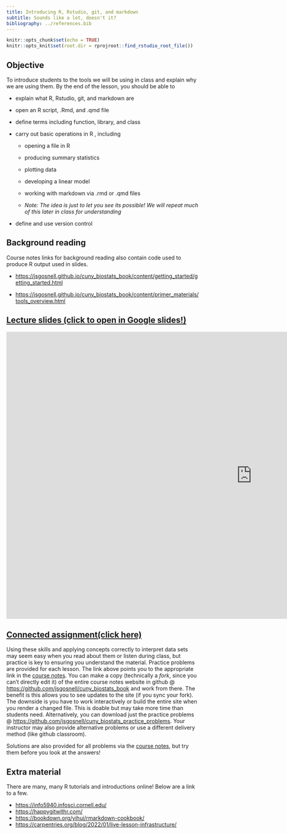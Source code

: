 ```yaml
---
title: Introducing R, Rstudio, git, and markdown
subtitle: Sounds like a lot, doesn't it?
bibliography: ../references.bib
---
```


<!-- COMMENT NOT SHOW IN ANY OUTPUT: Code chunk below sets overall defaults for .qmd file; these inlcude showing output by default and looking for files relative to .Rpoj file, not .qmd file, which makes putting filesin different folders easier  -->

```r
knitr::opts_chunk$set(echo = TRUE)
knitr::opts_knit$set(root.dir = rprojroot::find_rstudio_root_file())
```

## Objective

To introduce students to the tools we will be using in class and explain
why we are using them. By the end of the lesson, you should be able to

-   explain what R, Rstudio, git, and markdown are

-   open an R script, .Rmd, and .qmd file

-   define terms including function, library, and class

-   carry out basic operations in R , including

    -   opening a file in R

    -   producing summary statistics

    -   plotting data

    -   developing a linear model

    -   working with markdown via .rmd or .qmd files

    -   *Note: The idea is just to let you see its possible! We will
        repeat much of this later in class for understanding*

-   define and use version control

## Background reading

Course notes links for background reading also contain code used to
produce R output used in slides.

-   <https://jsgosnell.github.io/cuny_biostats_book/content/getting_started/getting_started.html>

-   <https://jsgosnell.github.io/cuny_biostats_book/content/primer_materials/tools_overview.html>

## [Lecture slides (click to open in Google slides!)](https://docs.google.com/presentation/d/1wtBVeCfy14k8xPH0fw8R70b_PCrGSY971I5wJm0Q79E/edit?usp=sharing){target="_blank"}

```{=html}
<iframe src="https://docs.google.com/presentation/d/e/2PACX-1vTZFc0aa0dWVZWgpCfY2B494NXYAjDpyvEOgKZx7BVc86trUnaFv893C6QJGuRCMWN6mCUueTzZP38u/embed?start=false&loop=false&delayms=3000" frameborder="0" width="1280" height="749" allowfullscreen="true" mozallowfullscreen="true" webkitallowfullscreen="true"></iframe>
```
  

## [Connected assignment(click here)](https://jsgosnell.github.io/cuny_biostats_book/content/practice_problems/1_Getting_used_to_R.html){target="_blank"}

Using these skills and applying concepts correctly to interpret data
sets may seem easy when you read about them or listen during class, but
practice is key to ensuring you understand the material. Practice
problems are provided for each lesson. The link above points you to the
appropriate link in the [course
notes](https://jsgosnell.github.io/cuny_biostats_book/){target="_blank"}.
You can make a copy (technically a *fork*, since you can't directly edit
it) of the entire course notes website in github @
[https://github.com/jsgosnell/cuny_biostats_book](https://github.com/jsgosnell/cuny_biostats_book){target="_blank"}
and work from there. The benefit is this allows you to see updates to
the site (if you sync your fork). The downside is you have to work
interactively or build the entire site when you render a changed file.
This is doable but may take more time than students need. Alternatively,
you can download just the practice problems @
[https://github.com/jsgosnell/cuny_biostats_practice_problems](https://github.com/jsgosnell/cuny_biostats_practice_problems){target="_blank"}.
Your instructor may also provide alternative problems or use a different
delivery method (like github classroom).

Solutions are also provided for all problems via the [course
notes](https://jsgosnell.github.io/cuny_biostats_book/){target="_blank"},
but try them before you look at the answers!

## Extra material

There are many, many R tutorials and introductions online! Below are a
link to a few.

-   <https://info5940.infosci.cornell.edu/>
-   <https://happygitwithr.com/>
-   <https://bookdown.org/yihui/rmarkdown-cookbook/>
-   <https://carpentries.org/blog/2022/01/live-lesson-infrastructure/>

